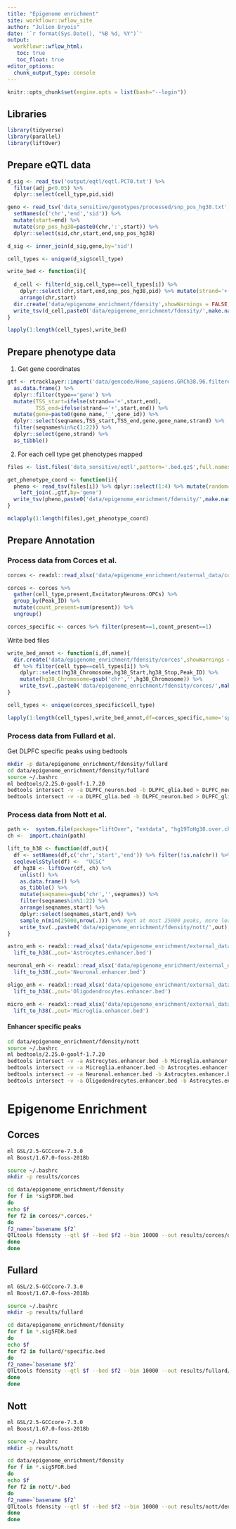 ```yaml
---
title: "Epigenome enrichment"
site: workflowr::wflow_site
author: "Julien Bryois"
date: '`r format(Sys.Date(), "%B %d, %Y")`'
output:
  workflowr::wflow_html:
   toc: true
   toc_float: true
editor_options:
  chunk_output_type: console
---
```

  
```r
knitr::opts_chunk$set(engine.opts = list(bash="--login"))
```

## Libraries

```r
library(tidyverse)
library(parallel)
library(liftOver)
```

## Prepare eQTL data

```r
d_sig <- read_tsv('output/eqtl/eqtl.PC70.txt') %>% 
  filter(adj_p<0.05) %>% 
  dplyr::select(cell_type,pid,sid)
```

```r
geno <- read_tsv('data_sensitive/genotypes/processed/snp_pos_hg38.txt',col_names=FALSE) %>% 
  setNames(c('chr','end','sid')) %>% 
  mutate(start=end) %>% 
  mutate(snp_pos_hg38=paste0(chr,':',start)) %>% 
  dplyr::select(sid,chr,start,end,snp_pos_hg38)
```

```r
d_sig <- inner_join(d_sig,geno,by='sid')
```

```r
cell_types <- unique(d_sig$cell_type)
```

```r
write_bed <- function(i){
  
  d_cell <- filter(d_sig,cell_type==cell_types[i]) %>% 
    dplyr::select(chr,start,end,snp_pos_hg38,pid) %>% mutate(strand='+') %>% 
    arrange(chr,start)
  dir.create('data/epigenome_enrichment/fdensity',showWarnings = FALSE,recursive = TRUE)
  write_tsv(d_cell,paste0('data/epigenome_enrichment/fdensity/',make.names(cell_types[i]),'.sig5FDR.bed'),col_names = FALSE)
}
```

```r
lapply(1:length(cell_types),write_bed)
```

## Prepare phenotype data

1. Get gene coordinates

```r
gtf <- rtracklayer::import('data/gencode/Homo_sapiens.GRCh38.96.filtered.gtf') %>% 
  as.data.frame() %>% 
  dplyr::filter(type=='gene') %>% 
  mutate(TSS_start=ifelse(strand=='+',start,end),
         TSS_end=ifelse(strand=='+',start,end)) %>% 
  mutate(gene=paste0(gene_name,'_',gene_id)) %>% 
  dplyr::select(seqnames,TSS_start,TSS_end,gene,gene_name,strand) %>% 
  filter(seqnames%in%c(1:22)) %>% 
  dplyr::select(gene,strand) %>% 
  as_tibble()
```

2. For each cell type get phenotypes mapped

```r
files <- list.files('data_sensitive/eqtl',pattern='.bed.gz$',full.names = TRUE)
```

```r
get_phenotype_coord <- function(i){
  pheno <- read_tsv(files[i]) %>% dplyr::select(1:4) %>% mutate(random='.') %>% dplyr::rename(gene=ID) %>% 
    left_join(.,gtf,by='gene')
  write_tsv(pheno,paste0('data/epigenome_enrichment/fdensity/',make.names(cell_types[i]),'.pheno.bed'),col_names = FALSE)
}
```

```r
mclapply(1:length(files),get_phenotype_coord)
```

## Prepare Annotation

### Process data from Corces et al.

```r
corces <- readxl::read_xlsx('data/epigenome_enrichment/external_data/corces/Corces_etal_Nat_Neuro_2020_TableS4.xlsx',skip=16)
```

```r
corces <- corces %>% 
  gather(cell_type,present,ExcitatoryNeurons:OPCs) %>% 
  group_by(Peak_ID) %>% 
  mutate(count_present=sum(present)) %>% 
  ungroup()
```

```r
corces_specific <- corces %>% filter(present==1,count_present==1)
```

Write bed files

```r
write_bed_annot <- function(i,df,name){
  dir.create('data/epigenome_enrichment/fdensity/corces',showWarnings = FALSE)
  df %>% filter(cell_type==cell_types[i]) %>% 
    dplyr::select(hg38_Chromosome,hg38_Start,hg38_Stop,Peak_ID) %>% 
    mutate(hg38_Chromosome=gsub('chr','',hg38_Chromosome)) %>% 
    write_tsv(.,paste0('data/epigenome_enrichment/fdensity/corces/',make.names(cell_types[i]),'.corces.',name,'.bed'),col_names = FALSE)
}
```

```r
cell_types <- unique(corces_specific$cell_type)
```

```r
lapply(1:length(cell_types),write_bed_annot,df=corces_specific,name='specific')
```

### Process data from Fullard et al.

Get DLPFC specific peaks using bedtools

```bash
mkdir -p data/epigenome_enrichment/fdensity/fullard
cd data/epigenome_enrichment/fdensity/fullard
source ~/.bashrc
ml bedtools/2.25.0-goolf-1.7.20
bedtools intersect -v -a DLPFC_neuron.bed -b DLPFC_glia.bed > DLPFC_neuron.specific.bed
bedtools intersect -v -a DLPFC_glia.bed -b DLPFC_neuron.bed > DLPFC_glia.specific.bed
```

### Process data from Nott et al.

```r
path <-  system.file(package="liftOver", "extdata", "hg19ToHg38.over.chain")
ch <-  import.chain(path)
```

```r
lift_to_h38 <- function(df,out){
  df <- setNames(df,c('chr','start','end')) %>% filter(!is.na(chr)) %>%  makeGRangesFromDataFrame(., TRUE)
  seqlevelsStyle(df) <-  "UCSC" 
  df_hg38 <- liftOver(df, ch) %>% 
    unlist() %>% 
    as.data.frame() %>% 
    as_tibble() %>% 
    mutate(seqnames=gsub('chr','',seqnames)) %>%
    filter(seqnames%in%1:22) %>%
    arrange(seqnames,start) %>% 
    dplyr::select(seqnames,start,end) %>% 
    sample_n(min(25000,nrow(.))) %>% #get at most 25000 peaks, more leads to failure of QTLtools for unknown reason
    write_tsv(.,paste0('data/epigenome_enrichment/fdensity/nott/',out),col_names = FALSE)
}
```

```r
astro_enh <- readxl::read_xlsx('data/epigenome_enrichment/external_data/nott/Nott_etal_Science2019_Table_S5.xlsx',skip=0,sheet=5) %>% 
  lift_to_h38(.,out='Astrocytes.enhancer.bed')
```

```r
neuronal_enh <- readxl::read_xlsx('data/epigenome_enrichment/external_data/nott/Nott_etal_Science2019_Table_S5.xlsx',skip=0,sheet=7) %>% 
  lift_to_h38(.,out='Neuronal.enhancer.bed')
```

```r
oligo_enh <- readxl::read_xlsx('data/epigenome_enrichment/external_data/nott/Nott_etal_Science2019_Table_S5.xlsx',skip=0,sheet=9) %>% 
  lift_to_h38(.,out='Oligodendrocytes.enhancer.bed')
```

```r
micro_enh <- readxl::read_xlsx('data/epigenome_enrichment/external_data/nott/Nott_etal_Science2019_Table_S5.xlsx',skip=0,sheet=11) %>% 
  lift_to_h38(.,out='Microglia.enhancer.bed')
```

#### Enhancer specific peaks

```bash
cd data/epigenome_enrichment/fdensity/nott
source ~/.bashrc
ml bedtools/2.25.0-goolf-1.7.20
bedtools intersect -v -a Astrocytes.enhancer.bed -b Microglia.enhancer.bed Neuronal.enhancer.bed Oligodendrocytes.enhancer.bed > Astrocytes.enhancer_specific.bed
bedtools intersect -v -a Microglia.enhancer.bed -b Astrocytes.enhancer.bed Neuronal.enhancer.bed Oligodendrocytes.enhancer.bed > Microglia.enhancer_specific.bed
bedtools intersect -v -a Neuronal.enhancer.bed -b Astrocytes.enhancer.bed Microglia.enhancer.bed Oligodendrocytes.enhancer.bed > Neuronal.enhancer_specific.bed
bedtools intersect -v -a Oligodendrocytes.enhancer.bed -b Astrocytes.enhancer.bed Microglia.enhancer.bed Neuronal.enhancer.bed > Oligodendrocytes.enhancer_specific.bed
```

# Epigenome Enrichment

## Corces 

```bash
ml GSL/2.5-GCCcore-7.3.0
ml Boost/1.67.0-foss-2018b

source ~/.bashrc
mkdir -p results/corces

cd data/epigenome_enrichment/fdensity
for f in *sig5FDR.bed
do
echo $f
for f2 in corces/*.corces.*
do
f2_name=`basename $f2`
QTLtools fdensity --qtl $f --bed $f2 --bin 10000 --out results/corces/density_${f}_${f2_name}
done
done
```

## Fullard 

```bash
ml GSL/2.5-GCCcore-7.3.0
ml Boost/1.67.0-foss-2018b

source ~/.bashrc
mkdir -p results/fullard

cd data/epigenome_enrichment/fdensity
for f in *.sig5FDR.bed
do
echo $f
for f2 in fullard/*specific.bed
do
f2_name=`basename $f2`
QTLtools fdensity --qtl $f --bed $f2 --bin 10000 --out results/fullard/density_${f}_${f2_name}
done
done
```

## Nott 

```bash
ml GSL/2.5-GCCcore-7.3.0
ml Boost/1.67.0-foss-2018b

source ~/.bashrc
mkdir -p results/nott

cd data/epigenome_enrichment/fdensity
for f in *.sig5FDR.bed
do
echo $f
for f2 in nott/*.bed
do
f2_name=`basename $f2`
QTLtools fdensity --qtl $f --bed $f2 --bin 10000 --out results/nott/density_${f}_${f2_name}
done
done
```
